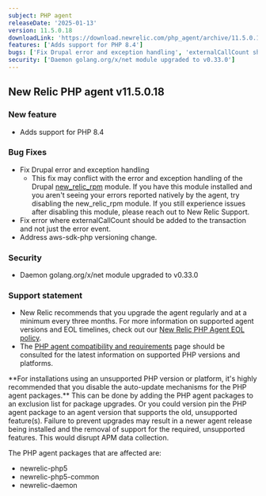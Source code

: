 ```yaml
---
subject: PHP agent
releaseDate: '2025-01-13'
version: 11.5.0.18
downloadLink: 'https://download.newrelic.com/php_agent/archive/11.5.0.18'
features: ['Adds support for PHP 8.4']
bugs: ['Fix Drupal error and exception handling', 'externalCallCount should be added to transaction', 'Address aws-sdk-php versioning change']
security: ['Daemon golang.org/x/net module upgraded to v0.33.0']
---
```


## New Relic PHP agent v11.5.0.18

### New feature

* Adds support for PHP 8.4

### Bug Fixes

* Fix Drupal error and exception handling
    * This fix may conflict with the error and exception handling of the Drupal [new_relic_rpm](https://www.drupal.org/project/new_relic_rpm) module. If you have this module installed and you aren't seeing your errors reported natively by the agent, try disabling the new_relic_rpm module. If you still experience issues after disabling this module, please reach out to New Relic Support.
* Fix error where externalCallCount should be added to the transaction and not just the error event.
* Address aws-sdk-php versioning change. 

### Security

* Daemon golang.org/x/net module upgraded to v0.33.0

### Support statement

* New Relic recommends that you upgrade the agent regularly and at a minimum every three months. For more information on supported agent versions and EOL timelines, check out our [New Relic PHP Agent EOL policy](https://docs.newrelic.com/docs/apm/agents/php-agent/getting-started/php-agent-eol-policy/).
* The [PHP agent compatibility and requirements](https://docs.newrelic.com/docs/apm/agents/php-agent/getting-started/php-agent-compatibility-requirements/) page should be consulted for the latest information on supported PHP versions and platforms.

<Callout variant="important">
  **For installations using an unsupported PHP version or platform, it's highly recommended that you disable the auto-update mechanisms for the PHP agent packages.** This can be done by adding the PHP agent packages to an exclusion list for package upgrades. Or you could version pin the PHP agent package to an agent version that supports the old, unsupported feature(s). Failure to prevent upgrades may result in a newer agent release being installed and the removal of support for the required, unsupported features. This would disrupt APM data collection.

  The PHP agent packages that are affected are:

  * newrelic-php5
  * newrelic-php5-common
  * newrelic-daemon
</Callout>
